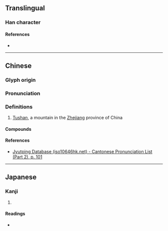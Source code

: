 {{character info/new}}
==Translingual==

===Han character===
{{Han char|rn=46|rad=山|as=11|sn=14|four=21771|canj=UMBS|ids=⿰山雩}}

====References====
* {{Han ref|kx=0318.200|dkj=08403|dj=0618.360|hdz=10793.130|uh=5D80|ud=23936|bh=E1A4|bd=57764}}

----

==Chinese==
{{zh-forms}}

===Glyph origin===
{{Han etym}}

===Pronunciation===
{{zh-pron
|m=tū
|c=tou1
|mc=y
|oc=y
|cat=
}}

===Definitions===
{{zh-hanzi}}

# [[Tushan]], a mountain in the [[Zhejiang]] province of China

====Compounds====
{{zh-der|嶀山}}

====References====
* [http://www.iso10646hk.net/jp/document/download.jsp Jyutping Database (iso10646hk.net) - Cantonese Pronunciation List (Part 2), p. 101]

----

==Japanese==

===Kanji===
{{ja-kanji|grade=|rs=山11}}

# {{defn|lang=ja|sort=山11}}

====Readings====
* {{ja-readings|on=と, つ|kun=}}
